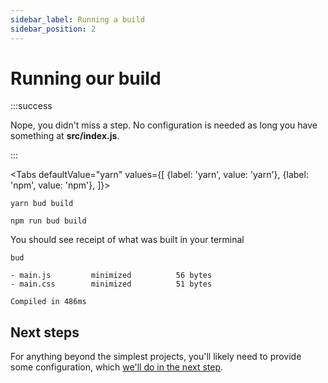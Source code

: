 ```yaml
---
sidebar_label: Running a build
sidebar_position: 2
---
```



# Running our build

:::success

Nope, you didn't miss a step. No configuration is needed as long you have something at **src/index.js**.

:::

<Tabs
  defaultValue="yarn"
  values={[
    {label: 'yarn', value: 'yarn'},
    {label: 'npm', value: 'npm'},
  ]}>
  <TabItem value="yarn">

    yarn bud build

  </TabItem>
  <TabItem value="npm">

    npm run bud build

  </TabItem>
</Tabs>

You should see receipt of what was built in your terminal

```shell {3} title='$ bud build'
bud

- main.js         minimized          56 bytes
- main.css        minimized          51 bytes

Compiled in 486ms
```

## Next steps

For anything beyond the simplest projects, you'll likely need to provide some configuration, which [we'll do in the next step](/guide/getting-started/config).
